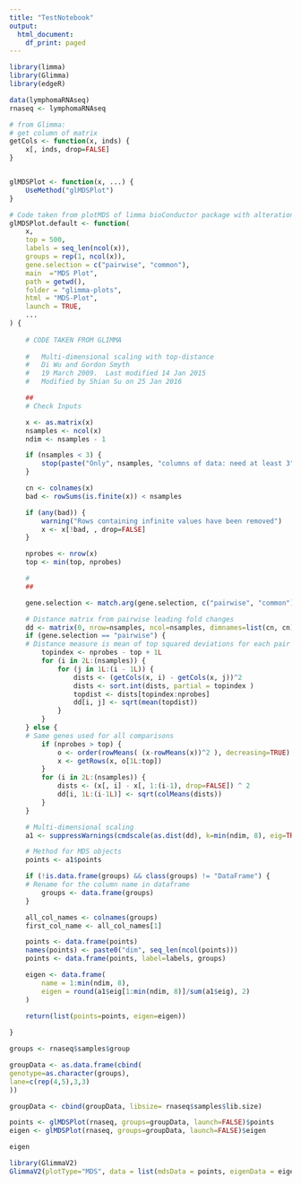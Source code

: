 ---
title: "TestNotebook"
output:
  html_document:
    df_print: paged
---


```{r}
library(limma)
library(Glimma)
library(edgeR)
```


```{r}
data(lymphomaRNAseq)
rnaseq <- lymphomaRNAseq

```

```{r}

# from Glimma:
# get column of matrix
getCols <- function(x, inds) {
    x[, inds, drop=FALSE]
}


glMDSPlot <- function(x, ...) {
    UseMethod("glMDSPlot")
}

# Code taken from plotMDS of limma bioConductor package with alterations
glMDSPlot.default <- function(
    x,
    top = 500,
    labels = seq_len(ncol(x)),
    groups = rep(1, ncol(x)),
    gene.selection = c("pairwise", "common"),
    main  ="MDS Plot",
    path = getwd(),
    folder = "glimma-plots",
    html = "MDS-Plot",
    launch = TRUE,
    ...
) {
    
    # CODE TAKEN FROM GLIMMA
    
    #   Multi-dimensional scaling with top-distance
    #   Di Wu and Gordon Smyth
    #   19 March 2009.  Last modified 14 Jan 2015
    #   Modified by Shian Su on 25 Jan 2016

    ##
    # Check Inputs

    x <- as.matrix(x)
    nsamples <- ncol(x)
    ndim <- nsamples - 1

    if (nsamples < 3) {
        stop(paste("Only", nsamples, "columns of data: need at least 3"))
    }

    cn <- colnames(x)
    bad <- rowSums(is.finite(x)) < nsamples

    if (any(bad)) {
        warning("Rows containing infinite values have been removed")
        x <- x[!bad, , drop=FALSE]
    }

    nprobes <- nrow(x)
    top <- min(top, nprobes)

    #
    ##

    gene.selection <- match.arg(gene.selection, c("pairwise", "common"))

    # Distance matrix from pairwise leading fold changes
    dd <- matrix(0, nrow=nsamples, ncol=nsamples, dimnames=list(cn, cn))
    if (gene.selection == "pairwise") {
    # Distance measure is mean of top squared deviations for each pair of arrays
        topindex <- nprobes - top + 1L
        for (i in 2L:(nsamples)) {
            for (j in 1L:(i - 1L)) {
                dists <- (getCols(x, i) - getCols(x, j))^2
                dists <- sort.int(dists, partial = topindex )
                topdist <- dists[topindex:nprobes]
                dd[i, j] <- sqrt(mean(topdist))
            }
        }
    } else {
    # Same genes used for all comparisons
        if (nprobes > top) {
            o <- order(rowMeans( (x-rowMeans(x))^2 ), decreasing=TRUE)
            x <- getRows(x, o[1L:top])
        }
        for (i in 2L:(nsamples)) {
            dists <- (x[, i] - x[, 1:(i-1), drop=FALSE]) ^ 2
            dd[i, 1L:(i-1L)] <- sqrt(colMeans(dists))
        }
    }

    # Multi-dimensional scaling
    a1 <- suppressWarnings(cmdscale(as.dist(dd), k=min(ndim, 8), eig=TRUE))

    # Method for MDS objects
    points <- a1$points

    if (!is.data.frame(groups) && class(groups) != "DataFrame") {
    # Rename for the column name in dataframe
        groups <- data.frame(groups)
    }

    all_col_names <- colnames(groups)
    first_col_name <- all_col_names[1]

    points <- data.frame(points)
    names(points) <- paste0("dim", seq_len(ncol(points)))
    points <- data.frame(points, label=labels, groups)

    eigen <- data.frame(
        name = 1:min(ndim, 8),
        eigen = round(a1$eig[1:min(ndim, 8)]/sum(a1$eig), 2)
    )
    
    return(list(points=points, eigen=eigen))

}


```

```{r}

groups <- rnaseq$samples$group

groupData <- as.data.frame(cbind(
genotype=as.character(groups),
lane=c(rep(4,5),3,3)
))

groupData <- cbind(groupData, libsize= rnaseq$samples$lib.size)

points <- glMDSPlot(rnaseq, groups=groupData, launch=FALSE)$points
eigen <- glMDSPlot(rnaseq, groups=groupData, launch=FALSE)$eigen

eigen
```



```{r}

library(GlimmaV2)
GlimmaV2(plotType="MDS", data = list(mdsData = points, eigenData = eigen))

```
